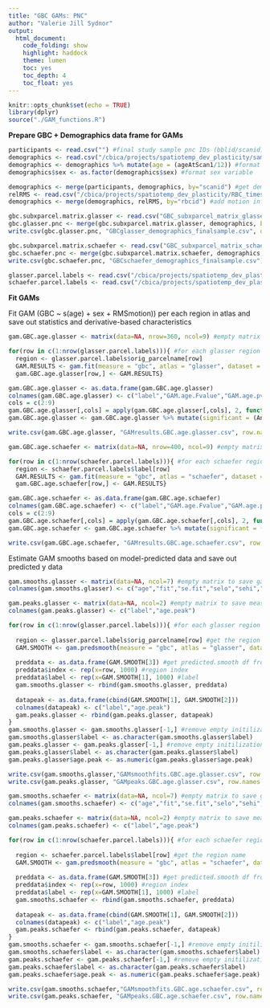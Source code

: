 ```yaml
---
title: "GBC GAMs: PNC"
author: "Valerie Jill Sydnor"
output:
  html_document:
    code_folding: show
    highlight: haddock
    theme: lumen
    toc: yes
    toc_depth: 4
    toc_float: yes
---
```


```r
knitr::opts_chunk$set(echo = TRUE)
library(dplyr)
source("./GAM_functions.R")
```


**Prepare GBC + Demographics data frame for GAMs**

```r
participants <- read.csv("") #final study sample pnc IDs (bblid/scanid) from Adam Pines's multiscale paper
demographics <- read.csv("/cbica/projects/spatiotemp_dev_plasticity/sample_info/PNC/n1601_demographics_go1_20161212.csv") #PNC demographics information
demographics <- demographics %>% mutate(age = (ageAtScan1/12)) #format age variable
demographics$sex <- as.factor(demographics$sex) #format sex variable

demographics <- merge(participants, demographics, by="scanid") #get demographics for final study sample only via ID matching
relRMS <- read.csv("/cbica/projects/spatiotemp_dev_plasticity/RBC_timeseries/PNC/qc_files/RBC_PNC_relMeans.csv") 
demographics <- merge(demographics, relRMS, by="rbcid") #add motion information to demographics df
```

```r
gbc.subxparcel.matrix.glasser <- read.csv("GBC_subxparcel_matrix_glasser.csv") #participant x glasser region GBC spreadsheet
gbc.glasser.pnc <- merge(gbc.subxparcel.matrix.glasser, demographics, by="rbcid") #get glasser GBC data and demographics for final study sample via ID matching
write.csv(gbc.glasser.pnc, "GBCglasser_demographics_finalsample.csv", quote = F, row.names = F)

gbc.subxparcel.matrix.schaefer <- read.csv("GBC_subxparcel_matrix_schaefer.csv") #participant x schaefer region GBC spreadsheet
gbc.schaefer.pnc <- merge(gbc.subxparcel.matrix.schaefer, demographics, by="rbcid") #get schaefer GBC data and demographics for final study sample via ID matching
write.csv(gbc.schaefer.pnc, "GBCschaefer_demographics_finalsample.csv")
```

```r
glasser.parcel.labels <- read.csv("/cbica/projects/spatiotemp_dev_plasticity/Maps/parcellations/surface/glasser360_regionlist.csv", header = T) #glasser parcel names in order of surface data
schaefer.parcel.labels <- read.csv("/cbica/projects/spatiotemp_dev_plasticity/Maps/parcellations/surface/schaefer400_regionlist.csv", header = T) #schaefer parcel names in order of surface data
```

**Fit GAMs**

Fit GAM (GBC ~ s(age) + sex + RMSmotion)) per each region in atlas and save out statistics and derivative-based characteristics

```r
gam.GBC.age.glasser <- matrix(data=NA, nrow=360, ncol=9) #empty matrix to save gam.fit output to

for(row in c(1:nrow(glasser.parcel.labels))){ #for each glasser region
  region <- glasser.parcel.labels$orig_parcelname[row] 
  GAM.RESULTS <- gam.fit(measure = "gbc", atlas = "glasser", dataset = "pnc", region = region, smooth_var = "age", covariates = "sex + RMSmotion") #run the gam.fit function
  gam.GBC.age.glasser[row,] <- GAM.RESULTS}

gam.GBC.age.glasser <- as.data.frame(gam.GBC.age.glasser)
colnames(gam.GBC.age.glasser) <- c("label","GAM.age.Fvalue","GAM.age.pvalue","GAM.age.AdjRsq","Anova.age.pvalue","age.onsetchange","age.peakchange","maxage.GBC.increase","age.maturation")
cols = c(2:9)    
gam.GBC.age.glasser[,cols] = apply(gam.GBC.age.glasser[,cols], 2, function(x) as.numeric(as.character(x)))
gam.GBC.age.glasser <- gam.GBC.age.glasser %>% mutate(significant = (Anova.age.pvalue < 0.05))

write.csv(gam.GBC.age.glasser, "GAMresults.GBC.age.glasser.csv", row.names = F, quote = F)
```

```r
gam.GBC.age.schaefer <- matrix(data=NA, nrow=400, ncol=9) #empty matrix to save gam.fit output to

for(row in c(1:nrow(schaefer.parcel.labels))){ #for each schaefer region
  region <- schaefer.parcel.labels$label[row] 
  GAM.RESULTS <- gam.fit(measure = "gbc", atlas = "schaefer", dataset = "pnc", region = region, smooth_var = "age", covariates = "sex + RMSmotion") #run the gam.fit function
  gam.GBC.age.schaefer[row,] <- GAM.RESULTS}

gam.GBC.age.schaefer <- as.data.frame(gam.GBC.age.schaefer)
colnames(gam.GBC.age.schaefer) <- c("label","GAM.age.Fvalue","GAM.age.pvalue","GAM.age.AdjRsq","Anova.age.pvalue","age.onsetchange","age.peakchange","maxage.GBC.increase","age.maturation")
cols = c(2:9)    
gam.GBC.age.schaefer[,cols] = apply(gam.GBC.age.schaefer[,cols], 2, function(x) as.numeric(as.character(x)))
gam.GBC.age.schaefer <- gam.GBC.age.schaefer %>% mutate(significant = (Anova.age.pvalue < 0.05))

write.csv(gam.GBC.age.schaefer, "GAMresults.GBC.age.schaefer.csv", row.names = F, quote = F)
```

Estimate GAM smooths based on model-predicted data and save out predicted y data

```r
gam.smooths.glasser <- matrix(data=NA, ncol=7) #empty matrix to save gam.predsmooth fits to
colnames(gam.smooths.glasser) <- c("age","fit","se.fit","selo","sehi","index","label")

gam.peaks.glasser <- matrix(data=NA, ncol=2) #empty matrix to save measure peaks to (value of x when y is predicted to be maximal)
colnames(gam.peaks.glasser) <- c("label","age.peak")

for(row in c(1:nrow(glasser.parcel.labels))){ #for each glasser region
  
  region <- glasser.parcel.labels$orig_parcelname[row] #get the region name
  GAM.SMOOTH <- gam.predsmooth(measure = "gbc", atlas = "glasser", dataset = "pnc", region = region, smooth_var = "age", covariates = "sex + RMSmotion") #run the gam.predsmooth function
  
  preddata <- as.data.frame(GAM.SMOOTH[3]) #get predicted.smooth df from function output
  preddata$index <- rep(x=row, 1000) #region index
  preddata$label <- rep(x=GAM.SMOOTH[1], 1000) #label
  gam.smooths.glasser <- rbind(gam.smooths.glasser, preddata)
  
  datapeak <- as.data.frame(cbind(GAM.SMOOTH[1], GAM.SMOOTH[2]))
  colnames(datapeak) <- c("label","age.peak")
  gam.peaks.glasser <- rbind(gam.peaks.glasser, datapeak)
}
gam.smooths.glasser <- gam.smooths.glasser[-1,] #remove empty initilization row
gam.smooths.glasser$label <- as.character(gam.smooths.glasser$label)
gam.peaks.glasser <- gam.peaks.glasser[-1,] #remove empty initilization row
gam.peaks.glasser$label <- as.character(gam.peaks.glasser$label)
gam.peaks.glasser$age.peak <- as.numeric(gam.peaks.glasser$age.peak)

write.csv(gam.smooths.glasser,"GAMsmoothfits.GBC.age.glasser.csv", row.names = F, quote = F)
write.csv(gam.peaks.glasser, "GAMpeaks.GBC.age.glasser.csv", row.names = F, quote = F)
```

```r
gam.smooths.schaefer <- matrix(data=NA, ncol=7) #empty matrix to save gam.predsmooth fits to
colnames(gam.smooths.schaefer) <- c("age","fit","se.fit","selo","sehi","index","label")

gam.peaks.schaefer <- matrix(data=NA, ncol=2) #empty matrix to save measure peaks to (value of x when y is predicted to be maximal)
colnames(gam.peaks.schaefer) <- c("label","age.peak")

for(row in c(1:nrow(schaefer.parcel.labels))){ #for each schaefer region
  
  region <- schaefer.parcel.labels$label[row] #get the region name
  GAM.SMOOTH <- gam.predsmooth(measure = "gbc", atlas = "schaefer", dataset = "pnc", region = region, smooth_var = "age", covariates = "sex + RMSmotion") #run the gam.predsmooth function
  
  preddata <- as.data.frame(GAM.SMOOTH[3]) #get predicted.smooth df from function output
  preddata$index <- rep(x=row, 1000) #region index
  preddata$label <- rep(x=GAM.SMOOTH[1], 1000) #label
  gam.smooths.schaefer <- rbind(gam.smooths.schaefer, preddata)
  
  datapeak <- as.data.frame(cbind(GAM.SMOOTH[1], GAM.SMOOTH[2]))
  colnames(datapeak) <- c("label","age.peak")
  gam.peaks.schaefer <- rbind(gam.peaks.schaefer, datapeak)
}
gam.smooths.schaefer <- gam.smooths.schaefer[-1,] #remove empty initilization row
gam.smooths.schaefer$label <- as.character(gam.smooths.schaefer$label)
gam.peaks.schaefer <- gam.peaks.schaefer[-1,] #remove empty initilization row
gam.peaks.schaefer$label <- as.character(gam.peaks.schaefer$label)
gam.peaks.schaefer$age.peak <- as.numeric(gam.peaks.schaefer$age.peak)

write.csv(gam.smooths.schaefer,"GAMsmoothfits.GBC.age.schaefer.csv", row.names = F, quote = F)
write.csv(gam.peaks.schaefer, "GAMpeaks.GBC.age.schaefer.csv", row.names = F, quote = F)
```
